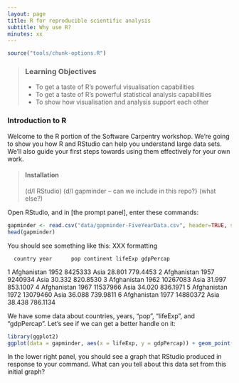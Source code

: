 ```yaml
---
layout: page
title: R for reproducible scientific analysis
subtitle: Why use R?
minutes: xx
---
```


```r
source("tools/chunk-options.R")
```

> ### Learning Objectives {.objectives}
>
> * To get a taste of R's powerful visualisation capabilities
> * To get a taste of R's powerful statistical analysis capabilities
> * To show how visualisation and analysis support each other
>

### Introduction to R

Welcome to the R portion of the Software Carpentry workshop. We're going to show you how R and RStudio can help you understand large data sets. We'll also guide your first steps towards using them effectively for your own work.

> #### Installation
> (d/l RStudio)
> (d/l gapminder -- can we include in this repo?}
> (what else?)
>

Open RStudio, and in [the prompt panel], enter these commands:

```r
gapminder <- read.csv("data/gapminder-FiveYearData.csv", header=TRUE, sep=',')
head(gapminder)
```

You should see something like this: XXX formatting

      country year      pop continent lifeExp gdpPercap
1 Afghanistan 1952  8425333      Asia  28.801  779.4453
2 Afghanistan 1957  9240934      Asia  30.332  820.8530
3 Afghanistan 1962 10267083      Asia  31.997  853.1007
4 Afghanistan 1967 11537966      Asia  34.020  836.1971
5 Afghanistan 1972 13079460      Asia  36.088  739.9811
6 Afghanistan 1977 14880372      Asia  38.438  786.1134

We have some data about countries, years, "pop", "lifeExp", and "gdpPercap". Let's see if we can get a better handle on it:

```r
library(ggplot2)
ggplot(data = gapminder, aes(x = lifeExp, y = gdpPercap)) + geom_point()
```

In the lower right panel, you should see a graph that RStudio produced in response to your command. What can you tell about this data set from this initial graph?
